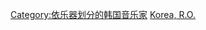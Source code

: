 {{Commonscat|Pianists from South Korea}}

[[Category:依乐器划分的韩国音乐家|Category:依乐器划分的韩国音乐家]]
[[Category:各國鋼琴家|Korea, R.O.]]